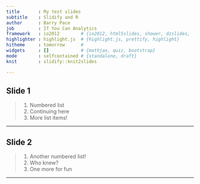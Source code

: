```yaml
---
title       : My test slides
subtitle    : Slidify and R
author      : Barry Pace
job         : If You Can Analytics
framework   : io2012        # {io2012, html5slides, shower, dzslides, ...}
highlighter : highlight.js  # {highlight.js, prettify, highlight}
hitheme     : tomorrow      # 
widgets     : []            # {mathjax, quiz, bootstrap}
mode        : selfcontained # {standalone, draft}
knit        : slidify::knit2slides

---
```


## Slide 1

> 1. Numbered list
> 2. Continuing here
> 3. More list items!

---

## Slide 2

> 1. Another numbered list!
> 2. Who knew?
> 3. One more for fun

---